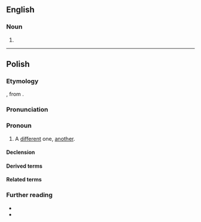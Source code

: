 ==English==

===Noun===
{{en-noun}}

# {{alt form|en|innie}}

----

==Polish==

===Etymology===
{{inh+|pl|sla-pro|*inъ}} , from {{der|pl|ine-pro|*h₃eynos}}.

===Pronunciation===
{{pl-p|a=Pl-inny.ogg}}

===Pronoun===
{{head|pl|pronoun|g=m}}

# A [[different]] one, [[another]].

====Declension====
{{pl-decl-adj-auto}}

====Derived terms====
{{col3|pl|title=adjective/adverb/particle|z innej beczki}}

====Related terms====
{{col3|pl|inaczej|indziej}}

===Further reading===
* {{R:pl:WSJP}}
* {{R:pl:PWN}}